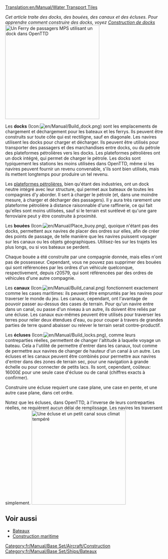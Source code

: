 [[Translation:en/Manual/Water Transport Tiles]]

''Cet article traite des docks, des bouées, des canaux et des écluses. Pour apprendre comment construire des docks, voyez [[fr/Manual/Construction de docks|Construction de docks]]''
[[File:en/Manual/Dockscreenshot.png|thumb|300px|right|Un [[fr/Manual/Base Set/Ships/Ferry de passagers MPS|Ferry de passagers MPS]] utilisant un dock dans OpenTTD]]

Les '''docks''' (Icon:[[File:en/Manual/Build dock.png]]) sont les emplacements de chargement et déchargement pour les bateaux et les ferrys. Ils peuvent être construits sur toute côte qui est rectiligne, sauf en diagonale. Les navires utilisent les docks pour charger et décharger. Ils peuvent être utilisés pour transporter des passagers et des marchandises entre docks, ou du pétrole des plateformes pétrolières vers les docks. Les plateformes pétrolières ont un dock intégré, qui permet de charger le pétrole. Les docks sont typiquement les stations les moins utilisées dans OpenTTD, même si les navires peuvent fournir un revenu convenable, s'ils sont bien utilisés, mais ils mettent longtemps pour produire un tel revenu.

Les [[fr/Manual/Industries|plateformes pétrolières]], bien qu'étant des industries, ont un dock neutre intégré avec leur structure, qui permet aux bateaux de toutes les compagnies d'y aborder. Il sert à charger le pétrole (et, dans une moindre mesure, à charger et décharger des passagers). Il y aura très rarement une plateforme pétrolière à distance raisonnable d'une raffinerie, ce qui fait qu'elles sont moins utilisées, sauf si le terrain est surélevé et qu'une gare ferroviaire peut y être construite à proximité.

Les '''bouées''' (Icon:[[File:en/Manual/Place buoy.png]]), quoique n'étant pas des docks, permettent aux navires de placer des ordres sur elles, afin de créer des points de passage, de telle manière que les navires puissent voyager sur les canaux ou les objets géographiques. Utilisez-les sur les trajets les plus longs, ou si vos bateaux se perdent.

Chaque bouée a été construite par une compagnie donnée, mais elles n'ont pas de possesseur. Cependant, vous ne pouvez pas supprimer des bouées qui sont référencées par les ordres d'un véhicule quelconque, respectivement, depuis r20579, qui sont référencées par des ordres de véhicules d'une autre compagnie.

Les '''canaux''' (Icon:[[File:en/Manual/Build canal.png]]) fonctionnent exactement comme les cases maritimes: ils peuvent être empruntés par les navires pour traverser le monde du jeu. Les canaux, cependant, ont l'avantage de pouvoir passer au-dessus des cases de terrain. Pour qu'un navire entre dans un canal, ou passe d'un niveau à un autre, ils doivent être reliés par une écluse. Les canaux eux-mêmes peuvent être utilisés pour traverser les terres pour relier deux étendues d'eau, ou pour couper à travers de grandes parties de terre quand abaisser ou relever le terrain serait contre-productif.

Les '''écluses''' (Icon:[[File:en/Manual/Build locks.png]]), comme leurs contreparties réelles, permettent de changer l'altitude à laquelle voyage un bateau. Cela a l'utilité de permettre d'entrer dans les canaux, tout comme de permettre aux navires de changer de hauteur d'un canal à un autre. Les écluses et les canaux peuvent être combinés pour permettre aux navires d'entrer dans des zones de terrain sec, pour une navigation à grande échelle ou pour connecter de petits lacs. Ils sont, cependant, coûteux: 16000£ pour une seule case d'écluse ou de canal (chiffres exacts à confirmer).

Construire une écluse requiert une case plane, une case en pente, et une autre case plane, dans cet ordre.

Notez que les écluses, dans OpenTTD, à l'inverse de leurs contreparties réelles, ne requièrent aucun délai de remplissage. Les navires les traversent simplement.
[[File:en/Manual/Temperate-canal-locks.png|thumb|300px|center|Une écluse et un petit canal sous climat tempéré]]




==Voir aussi==
*[[fr/Manual/Bateaux|Bateaux]]
*[[fr/Manual/Construction Maritime|Construction maritime]]


[[Category:fr/Manual/Base Set/Aircraft/Construction]]
[[Category:fr/Manual/Base Set/Ships/Bateaux]]